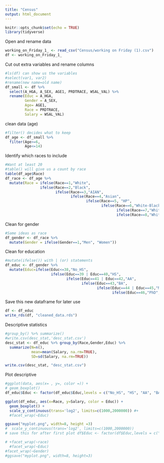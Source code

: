 ```yaml
---
title: "Census"
output: html_document
---
```


```r
knitr::opts_chunk$set(echo = TRUE)
library(tidyverse)
```




Open and rename data
```r
working_on_Friday_1_ <- read_csv("Census/working on Friday (1).csv")
df <- working_on_Friday_1_
```

Cut out extra variables and rename columns 
```r
#ls(df) can show us the variables
#select(var1, var2)
#rename(new name=old name)
df_small <- df %>%
  select(A_HGA, A_SEX, AGE1, PRDTRACE, WSAL_VAL) %>%
  rename(Educ = A_HGA,
         Gender = A_SEX,
         Age= AGE1,
         Race = PRDTRACE,
         Salary = WSAL_VAL)
```

clean data (age)
```r
#filter() decides what to keep
df_age <- df_small %>%
  filter(Age>=6,
         Age<=14)

```

Identify which races to include
```r
#Want at least 20
#table() will give us a count by race
table(df_age$Race)
df_race <- df_age %>%
  mutate(Race = ifelse(Race==1,"White",
                ifelse(Race==2,"Black",
                       ifelse(Race==3,"AIAN",
                              ifelse(Race==4,"Asian",
                                     ifelse(Race==5, "HP",
                                            ifelse(Race==6,"White-Black",
                                                   ifelse(Race==7,"White-AIAN",
                                                   ifelse(Race==8,"White-Asian","Other_Race")))))))))
```

Clean for gender
```r
#Same ideas as race
df_gender <- df_race %>%
  mutate(Gender = ifelse(Gender==1,"Men", "Women"))
```

Clean for education
```r
#mutate(ifelse()) with | (or) statements 
df_educ <- df_gender %>%
  mutate(Educ=ifelse(Educ<=38,"No_HS",
                     ifelse(Educ==39 | Educ==40,"HS",
                            ifelse(Educ==41 | Educ==42,"AA",
                                   ifelse(Educ==43,"BA",
                                          ifelse(Educ==44 | Educ==45,"MA",
                                                 ifelse(Educ==46,"PhD","Other_Educ")))))))
```

Save this new dataframe for later use
```r
df <- df_educ
write_rds(df, "cleaned_data.rds")
```


Descriptive statistics
```r
#group_by() %>% summarize()
#write.csv(desc_stat,'desc_stat.csv')
desc_stat <- df_educ %>% group_by(Race,Gender,Educ) %>%
  summarize(N=n(),
            mean=mean(Salary, na.rm=TRUE),
            SD=sd(Salary, na.rm=TRUE))

write.csv(desc_stat, "desc_stat.csv")
```

Plot descriptive
```r
#ggplot(data, aes(x= , y=, color =)) +
# geom_boxplot()
df_educ$Educ <- factor(df_educ$Educ,levels = c("No_HS", "HS", "AA", "BA", "MA", "PhD"))

ggplot(df_educ, aes(x=Race, y=Salary, color = Educ)) +
  geom_boxplot() +
  scale_y_continuous(trans='log2', limits=c(1000,2000000)) #+
  #facet_wrap(~Educ)

ggsave("myplot.png", width=8, height =3)
#  scale_y_continuous(trans='log2', limits=c(1000,2000000))
# save this for after first plot df$Educ <- factor(df$Educ,levels = c("No_HS", "HS", "AA", "BA", "MA", "PhD"))

# +facet_wrap(~race)
  #facet_wrap(~Educ)
#facet_wrap(~Gender)
#ggsave("myplot.png", width=8, height=3)
```





